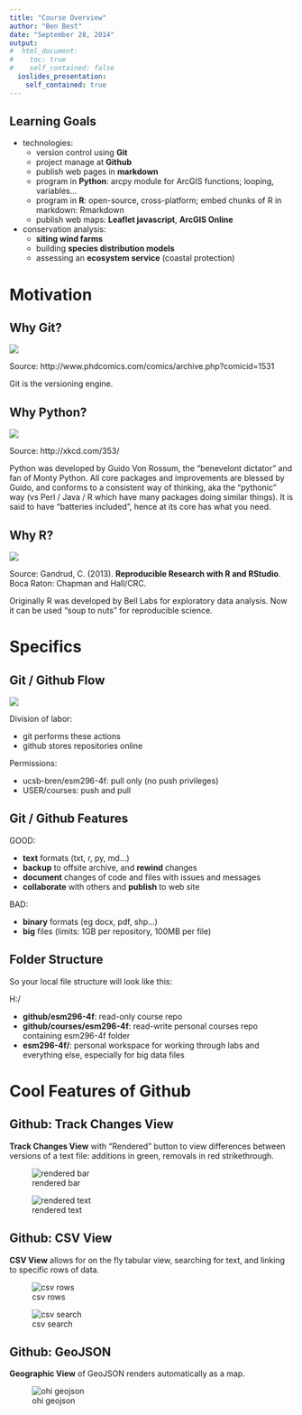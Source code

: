 ```yaml
---
title: "Course Overview"
author: "Ben Best"
date: "September 28, 2014"
output:
#  html_document:
#    toc: true
#    self_contained: false   
  ioslides_presentation:
    self_contained: true
---
```



## Learning Goals {.smaller}

- technologies:
    - version control using **Git**
    - project manage at **Github**
    - publish web pages in **markdown**
    - program in **Python**: arcpy module for ArcGIS functions; looping, variables...
    - program in **R**: open-source, cross-platform; embed chunks of R in markdown: Rmarkdown
    - publish web maps: **Leaflet javascript**, **ArcGIS Online**
- conservation analysis:
    - **siting wind farms**
    - building **species distribution models**
    - assessing an **ecosystem service** (coastal protection)
  
# Motivation

## Why Git?

![](./img/why-git_phd101212s.png)

<footer class="source">
Source: http://www.phdcomics.com/comics/archive.php?comicid=1531
</footer>

<div class='notes'>
Git is the versioning engine.
</div>


## Why Python?

![](./img/why_python.png)

<footer class="source">
Source: http://xkcd.com/353/
</footer>

<div class='notes'>
Python was developed by Guido Von Rossum, the "benevelont dictator" and fan of Monty Python. All core packages and improvements are blessed by Guido, and conforms to a consistent way of thinking, aka the "pythonic" way (vs Perl / Java / R which have many packages doing similar things). It is said to have "batteries included", hence at its core has what you need.
</div>


## Why R? {.flexbox .vcenter}

![](./img/Gandrud2013_ReproducibleResearchRstudio_cover_sized.png)

<footer class="source">
Source: Gandrud, C. (2013). **Reproducible Research with R and RStudio**. Boca Raton: Chapman and Hall/CRC.
</footer>

<div class='notes'>
Originally R was developed by Bell Labs for exploratory data analysis. Now it can be used "soup to nuts" for reproducible science.
</div>

# Specifics

## Git / Github Flow

![](img/github_flow.png)

Division of labor:

- git performs these actions
- github stores repositories online

Permissions:

- ucsb-bren/esm296-4f: pull only (no push privileges)
- USER/courses: push and pull

## Git / Github Features

GOOD:

- **text** formats (txt, r, py, md...)
- **backup** to offsite archive, and **rewind** changes
- **document** changes of code and files with issues and messages
- **collaborate** with others and **publish** to web site

BAD:

- **binary** formats (eg docx, pdf, shp...)
- **big** files (limits: 1GB per repository, 100MB per file)


## Folder Structure

So your local file structure will look like this:

H:/

- **github/esm296-4f**: read-only course repo
- **github/courses/esm296-4f**: read-write personal courses repo containing esm296-4f folder
- **esm296-4f/**: personal workspace for working through labs and everything else, especially for big data files

# Cool Features of Github

## Github: Track Changes View

**Track Changes View** with "Rendered" button to view differences between versions of a text file: additions in green, removals in red strikethrough.

![rendered bar](./img/github_rendered_bar_sized.png)

![rendered text](./img/github_rendered_text_sized.png)

## Github: CSV View

**CSV View** allows for on the fly tabular view, searching for text, and linking to specific rows of data. 

![csv rows](https://camo.githubusercontent.com/e3ee38c92016c9efc4e6694cf2f6edf6c4d28f12/68747470733a2f2f662e636c6f75642e6769746875622e636f6d2f6173736574732f3238323735392f3937363436342f33363064646537342d303638642d313165332d393363632d6138623465333930353236352e676966)

![csv search](https://camo.githubusercontent.com/04fd5aead6d72487c8616d4a8799497beb774016/68747470733a2f2f662e636c6f75642e6769746875622e636f6d2f6173736574732f3238323735392f3937363436332f33343839626230652d303638642d313165332d383132312d3863386133303733386461372e676966)

## Github: GeoJSON

**Geographic View** of GeoJSON renders automatically as a map.

![ohi geojson](./img/github_geojson_ohi_sized.png)
